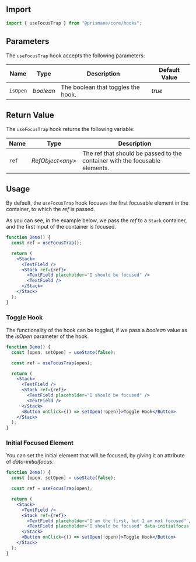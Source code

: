 ## Import

```js
import { useFocusTrap } from "@prismane/core/hooks";
```

## Parameters

The `useFocusTrap` hook accepts the following parameters:

| Name     | Type      | Description                        | Default Value |
| -------- | --------- | ---------------------------------- | ------------- |
| `isOpen` | _boolean_ | The boolean that toggles the hook. | _true_        |

## Return Value

The `useFocusTrap` hook returns the following variable:

| Name  | Type              | Description                                                                 |
| ----- | ----------------- | --------------------------------------------------------------------------- |
| `ref` | _RefObject\<any>_ | The ref that should be passed to the container with the focusable elements. |

## Usage

By default, the `useFocusTrap` hook focuses the first focusable element in the container, to which the _ref_ is passed.

As you can see, in the example below, we pass the _ref_ to a `Stack` container, and the first input of the container is focused.

```jsx preview
function Demo() {
  const ref = useFocusTrap();

  return (
    <Stack>
      <TextField />
      <Stack ref={ref}>
        <TextField placeholder="I should be focused" />
        <TextField />
      </Stack>
    </Stack>
  );
}
```

### Toggle Hook

The functionality of the hook can be toggled, if we pass a _boolean_ value as the _isOpen_ parameter of the hook.

```jsx preview
function Demo() {
  const [open, setOpen] = useState(false);

  const ref = useFocusTrap(open);

  return (
    <Stack>
      <TextField />
      <Stack ref={ref}>
        <TextField placeholder="I should be focused" />
        <TextField />
      </Stack>
      <Button onClick={() => setOpen(!open)}>Toggle Hook</Button>
    </Stack>
  );
}
```

### Initial Focused Element

You can set the initial element that will be focused, by giving it an attribute of _data-initialfocus_.

```jsx preview
function Demo() {
  const [open, setOpen] = useState(false);

  const ref = useFocusTrap(open);

  return (
    <Stack>
      <TextField />
      <Stack ref={ref}>
        <TextField placeholder="I am the first, but I am not focused" />
        <TextField placeholder="I should be focused" data-initialfocus />
      </Stack>
      <Button onClick={() => setOpen(!open)}>Toggle Hook</Button>
    </Stack>
  );
}
```
